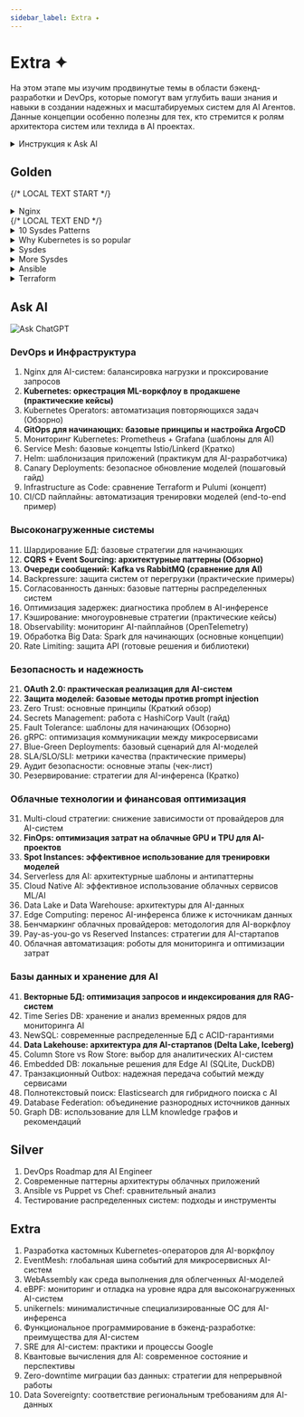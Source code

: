 ```yaml
---
sidebar_label: Extra ✦
---
```


# Extra ✦

На этом этапе мы изучим продвинутые темы в области бэкенд-разработки и DevOps, которые помогут вам углубить ваши знания и навыки в создании надежных и масштабируемых систем для AI Агентов. Данные концепции особенно полезны для тех, кто стремится к ролям архитектора систем или техлида в AI проектах.

<details>
<summary>Инструкция к Ask AI</summary>

:::tip инструкция
Так как данные темы не меняются со временем, лучше всего вам изучать их с персональным преподавателем - ChatGPT.

Процесс изучения должен быть следующим:
- вы составляете системный промпт для ChatGPT ([шаблоны](../metalearning#chatgpt-prompts)), где описываете свой бэкграунд, предпочтения, уровень подробности объяснений и т.д.
- копируете тему из списка (тройной клик), и просите ChatGPT объяснить вам эту тему
- при желании углубиться, задаете уточняющие вопросы 

На данный момент это самый удобный способ изучения основ. **Кроме концептов, вы можете изучать дополнительные материалы в секциях Gold, Silver, Extra.** 
1. Gold - стоит обязательно изучить до общения с ChatGPT
2. Ask AI - задавайте вопросы по каждой малознакомой теме
3. Silver - второстепенные материалы
4. Extra - углубленные темы
:::

</details>

## Golden
{/* LOCAL TEXT START */}
<details>
<summary>Nginx</summary>

<iframe width="560" height="315" src="https://www.youtube.com/embed/6Df5vJC-G8Q?si=urwYk_SW86ZQ6ngt" title="YouTube video player" frameborder="0" allow="accelerometer; autoplay; clipboard-write; encrypted-media; gyroscope; picture-in-picture; web-share" referrerpolicy="strict-origin-when-cross-origin" allowfullscreen></iframe>
</details>
{/* LOCAL TEXT END */}

<details>
<summary>10 Sysdes Patterns</summary>

<iframe width="560" height="315" src="https://www.youtube.com/embed/BrT3AO8bVQY?si=21RSD7p6-qG7NHZR" title="YouTube video player" frameborder="0" allow="accelerometer; autoplay; clipboard-write; encrypted-media; gyroscope; picture-in-picture; web-share" referrerpolicy="strict-origin-when-cross-origin" allowfullscreen></iframe>
</details>

<details>
<summary>Why Kubernetes is so popular</summary>

<iframe width="560" height="315" src="https://www.youtube.com/embed/lv0DdVLZuHc?si=ra_9wvHrMlGDd01R" title="YouTube video player" frameborder="0" allow="accelerometer; autoplay; clipboard-write; encrypted-media; gyroscope; picture-in-picture; web-share" referrerpolicy="strict-origin-when-cross-origin" allowfullscreen></iframe>
</details>

<details>
<summary>Sysdes</summary>

<iframe width="560" height="315" src="https://www.youtube.com/embed/EWS_CIxttVw?si=ysASHEe3YnKA13eD" title="YouTube video player" frameborder="0" allow="accelerometer; autoplay; clipboard-write; encrypted-media; gyroscope; picture-in-picture; web-share" referrerpolicy="strict-origin-when-cross-origin" allowfullscreen></iframe>
</details>

<details>
<summary>More Sysdes</summary>

<iframe width="560" height="315" src="https://www.youtube.com/embed/_higfXfhjdo?si=c6WHbP2YNdqPIMT_" title="YouTube video player" frameborder="0" allow="accelerometer; autoplay; clipboard-write; encrypted-media; gyroscope; picture-in-picture; web-share" referrerpolicy="strict-origin-when-cross-origin" allowfullscreen></iframe>
</details>

<details>
<summary>Ansible</summary>
{/* LOCAL TEXT START */}
<iframe width="560" height="315" src="https://www.youtube.com/embed/23Zec3ORJOY?si=iV4AVitbDg0KmQgh" title="YouTube video player" frameborder="0" allow="accelerometer; autoplay; clipboard-write; encrypted-media; gyroscope; picture-in-picture; web-share" referrerpolicy="strict-origin-when-cross-origin" allowfullscreen></iframe>
{/* LOCAL TEXT END */}
</details>

<details>
<summary>Terraform</summary>
{/* LOCAL TEXT START */}
<iframe width="560" height="315" src="https://www.youtube.com/embed/ph4iNA0Uuko?si=4pvpWqvqj22P5hjj" title="YouTube video player" frameborder="0" allow="accelerometer; autoplay; clipboard-write; encrypted-media; gyroscope; picture-in-picture; web-share" referrerpolicy="strict-origin-when-cross-origin" allowfullscreen></iframe>
{/* LOCAL TEXT END */}
</details>

## Ask AI

![Ask ChatGPT](https://img.shields.io/badge/Ask%20ChatGPT-8A2BE2?style=for-the-badge)

### DevOps и Инфраструктура

1. Nginx для AI-систем: балансировка нагрузки и проксирование запросов
2. **Kubernetes: оркестрация ML-воркфлоу в продакшене (практические кейсы)**
3. Kubernetes Operators: автоматизация повторяющихся задач (Обзорно)
4. **GitOps для начинающих: базовые принципы и настройка ArgoCD**
5. Мониторинг Kubernetes: Prometheus + Grafana (шаблоны для AI)
6. Service Mesh: базовые концепты Istio/Linkerd (Кратко)
7. Helm: шаблонизация приложений (практикум для AI-разработчика)
8. Canary Deployments: безопасное обновление моделей (пошаговый гайд)
9. Infrastructure as Code: сравнение Terraform и Pulumi (концепт)
10. CI/CD пайплайны: автоматизация тренировки моделей (end-to-end пример)

### Высоконагруженные системы

11. Шардирование БД: базовые стратегии для начинающих
12. **CQRS + Event Sourcing: архитектурные паттерны (Обзорно)**
13. **Очереди сообщений: Kafka vs RabbitMQ (сравнение для AI)**
14. Backpressure: защита систем от перегрузки (практические примеры)
15. Согласованность данных: базовые паттерны распределенных систем
16. Оптимизация задержек: диагностика проблем в AI-инференсе
17. Кэширование: многоуровневые стратегии (практические кейсы)
18. Observability: мониторинг AI-пайплайнов (OpenTelemetry)
19. Обработка Big Data: Spark для начинающих (основные концепции)
20. Rate Limiting: защита API (готовые решения и библиотеки)

### Безопасность и надежность

21. **OAuth 2.0: практическая реализация для AI-систем**
22. **Защита моделей: базовые методы против prompt injection**
23. Zero Trust: основные принципы (Краткий обзор)
24. Secrets Management: работа с HashiCorp Vault (гайд)
25. Fault Tolerance: шаблоны для начинающих (Обзорно)
26. gRPC: оптимизация коммуникации между микросервисами
27. Blue-Green Deployments: базовый сценарий для AI-моделей
28. SLA/SLO/SLI: метрики качества (практические примеры)
29. Аудит безопасности: основные этапы (чек-лист)
30. Резервирование: стратегии для AI-инференса (Кратко)

### Облачные технологии и финансовая оптимизация

31. Multi-cloud стратегии: снижение зависимости от провайдеров для AI-систем
32. **FinOps: оптимизация затрат на облачные GPU и TPU для AI-проектов**
33. **Spot Instances: эффективное использование для тренировки моделей**
34. Serverless для AI: архитектурные шаблоны и антипаттерны
35. Cloud Native AI: эффективное использование облачных сервисов ML/AI
36. Data Lake и Data Warehouse: архитектуры для AI-данных
37. Edge Computing: перенос AI-инференса ближе к источникам данных
38. Бенчмаркинг облачных провайдеров: методология для AI-воркфлоу
39. Pay-as-you-go vs Reserved Instances: стратегии для AI-стартапов
40. Облачная автоматизация: роботы для мониторинга и оптимизации затрат

### Базы данных и хранение для AI

41. **Векторные БД: оптимизация запросов и индексирования для RAG-систем**
42. Time Series DB: хранение и анализ временных рядов для мониторинга AI
43. NewSQL: современные распределенные БД с ACID-гарантиями
44. **Data Lakehouse: архитектура для AI-стартапов (Delta Lake, Iceberg)**
45. Column Store vs Row Store: выбор для аналитических AI-систем
46. Embedded DB: локальные решения для Edge AI (SQLite, DuckDB)
47. Транзакционный Outbox: надежная передача событий между сервисами
48. Полнотекстовый поиск: Elasticsearch для гибридного поиска с AI
49. Database Federation: объединение разнородных источников данных
50. Graph DB: использование для LLM knowledge графов и рекомендаций

## Silver

1. DevOps Roadmap для AI Engineer
2. Современные паттерны архитектуры облачных приложений
3. Ansible vs Puppet vs Chef: сравнительный анализ
4. Тестирование распределенных систем: подходы и инструменты

## Extra

1. Разработка кастомных Kubernetes-операторов для AI-воркфлоу
2. EventMesh: глобальная шина событий для микросервисных AI-систем
3. WebAssembly как среда выполнения для облегченных AI-моделей
4. eBPF: мониторинг и отладка на уровне ядра для высоконагруженных AI-систем
5. unikernels: минималистичные специализированные ОС для AI-инференса
6. Функциональное программирование в бэкенд-разработке: преимущества для AI-систем
7. SRE для AI-систем: практики и процессы Google
8. Квантовые вычисления для AI: современное состояние и перспективы
9. Zero-downtime миграции баз данных: стратегии для непрерывной работы
10. Data Sovereignty: соответствие региональным требованиям для AI-данных



